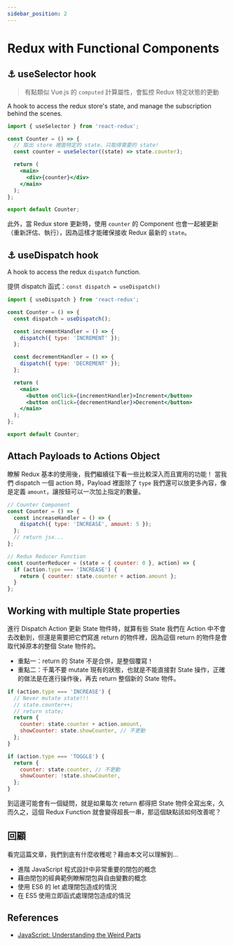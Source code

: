 ```yaml
---
sidebar_position: 2
---
```


# Redux with Functional Components

## ⚓ useSelector hook

> 有點類似 Vue.js 的 `computed` 計算屬性，會監控 Redux 特定狀態的更動

A hook to access the redux store's state, and manage the subscription behind the scenes.

```jsx
import { useSelector } from 'react-redux';

const Counter = () => {
  // 取出 store 裡面特定的 state，只取得需要的 state!
  const counter = useSelector((state) => state.counter);

  return (
    <main>
      <div>{counter}</div>
    </main>
  );
};

export default Counter;
```

此外，當 Redux store 更新時，使用 `counter` 的 Component 也會一起被更新（重新評估、執行），因為這樣才能確保接收 Redux 最新的 `state`。

## ⚓ useDispatch hook

A hook to access the redux `dispatch` function.

提供 dispatch 函式：`const dispatch = useDispatch()`

```jsx
import { useDispatch } from 'react-redux';

const Counter = () => {
  const dispatch = useDispatch();

  const incrementHandler = () => {
    dispatch({ type: 'INCREMENT' });
  };

  const decrementHandler = () => {
    dispatch({ type: 'DECREMENT' });
  };

  return (
    <main>
      <button onClick={incrementHandler}>Increment</button>
      <button onClick={decrementHandler}>Decrement</button>
    </main>
  );
};

export default Counter;
```

## Attach Payloads to Actions Object

瞭解 Redux 基本的使用後，我們繼續往下看一些比較深入而且實用的功能！
當我們 dispatch 一個 action 時，Payload 裡面除了 `type` 我們還可以放更多內容，像是定義 `amount`，讓按鈕可以一次加上指定的數量。

```jsx
// Counter Component
const Counter = () => {
  const increaseHandler = () => {
    dispatch({ type: 'INCREASE', amount: 5 });
  };
  // return jsx...
};

// Redux Reducer Function
const counterReducer = (state = { counter: 0 }, action) => {
  if (action.type === 'INCREASE') {
    return { counter: state.counter + action.amount };
  }
};
```

## Working with multiple State properties

進行 Dispatch Action 更新 State 物件時，就算有些 State 我們在 Action 中不會去改動到，但還是需要把它們寫進 return 的物件裡，因為這個 return 的物件是會取代掉原本的整個 State 物件的。

- 重點一：return 的 State 不是合併，是整個覆寫！
- 重點二：千萬不要 mutate 現有的狀態，也就是不能直接對 State 操作，正確的做法是在進行操作後，再去 return 整個新的 State 物件。

```jsx
if (action.type === 'INCREASE') {
  // Never mutate state!!!
  // state.counter++;
  // return state;
  return {
    counter: state.counter + action.amount,
    showCounter: state.showCounter, // 不更動
  };
}

if (action.type === 'TOGGLE') {
  return {
    counter: state.counter, // 不更動
    showCounter: !state.showCounter,
  };
}
```

到這邊可能會有一個疑問，就是如果每次 return 都得把 State 物件全寫出來，久而久之，這個 Redux Function 就會變得超長一串，那這個缺點該如何改善呢？

## 回顧

看完這篇文章，我們到底有什麼收穫呢？藉由本文可以理解到…

- 進階 JavaScript 程式設計中非常重要的閉包的概念
- 藉由閉包的經典範例瞭解閉包與自由變數的概念
- 使用 ES6 的 let 處理閉包造成的情況
- 在 ES5 使用立即函式處理閉包造成的情況

## References

- [JavaScript: Understanding the Weird Parts](https://www.udemy.com/course/understand-javascript/)
